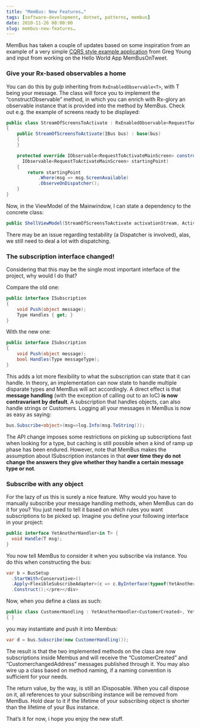 ```yaml
---
title: "MemBus: New Features…"
tags: [software-development, dotnet, patterns, membus]
date: 2010-11-26 00:00:00
slug: membus-new-features…
---
```


MemBus has taken a couple of updates based on some inspiration from an example of a very simple [CQRS style example application](https://github.com/gregoryyoung/m-r) from Greg Young and input from working on the Hello World App MemBusOnTweet.

### Give your Rx-based observables a home

You can do this by *gulp* inheriting from `RxEnabledObservable<T>`, with T being your message. The class will force you to implement the “constructObservable” method, in which you can enrich with Rx-glory an observable instance that is provided into the method by MemBus. Check out e.g. the example of screens ready to be displayed:

```csharp
public class StreamOfScreensToActivate : RxEnabledObservable<RequestToActivateMainScreen>
{
    public StreamOfScreensToActivate(IBus bus) : base(bus)
    {
    }

    protected override IObservable<RequestToActivateMainScreen> constructObservable(
      IObservable<RequestToActivateMainScreen> startingPoint)
    {
        return startingPoint
            .Where(msg => msg.ScreenAvailable)
            .ObserveOnDispatcher();
    }
}
```

Now, in the ViewModel of the Mainwindow, I can state a dependency to the concrete class:

```csharp
public ShellViewModel(StreamOfScreensToActivate activationStream, ActivityViewModel activityVm, AttentionViewModel attentionVm)
```

There may be an issue regarding testability (a Dispatcher is involved), alas, we still need to deal a lot with dispatching.

### The subscription interface changed!

Considering that this may be the single most important interface of the project, why would I do that?

Compare the old one:

```csharp
public interface ISubscription
{
    void Push(object message);
    Type Handles { get; }
}
```

With the new one:

```csharp
public interface ISubscription
{
    void Push(object message);
    bool Handles(Type messageType);
}
```

This adds a lot more flexibility to what the subscription can state that it can handle. In theory, an implementation can now state to handle multiple disparate types and MemBus will act accordingly. A direct effect is that **message handling** (with the exception of calling out to an IoC) **is now contravariant by default**. A subscription that handles objects, can also handle strings or Customers. Logging all your messages in MemBus is now as easy as saying:

```csharp
bus.Subscribe<object>(msg=>log.Info(msg.ToString());
```

The API change imposes some restrictions on picking up subscriptions fast when looking for a type, but caching is still possible when a kind of ramp up phase has been endured. However, note that MemBus makes the assumption about ISubscription instances in that **over time they do not change the answers they give whether they handle a certain message type or not**.

### Subscribe with any object

For the lazy of us this is surely a nice feature. Why would you have to manually subscribe your message handling methods, when MemBus can do it for you? You just need to tell it based on which rules you want subscriptions to be picked up. Imagine you define your following interface in your project:

```csharp
public interface YetAnotherHandler<in T> {
  void Handle(T msg);
}
```

You now tell MemBus to consider it when you subscribe via instance. You do this when constructing the bus:

```csharp
var b = BusSetup
  .StartWith<Conservative>()
  .Apply<FlexibleSubscribeAdapter>(c => c.ByInterface(typeof(YetAnotherHandler<>))
  .Construct();</pre></div>
```

Now, when you define a class as such:

```csharp
public class CustomerHandling : YetAnotherHandler<CustomerCreated>, YetAnotherHandler<CustomerChangedAddress>
{ }
```

you may instantiate and push it into Membus:

```csharp
var d = bus.Subscribe(new CustomerHandling());
```

The result is that the two implemented methods on the class are now subscriptions inside Membus and will receive the “CustomerCreated” and “CustomerchangedAddress” messages published through it. You may also wire up a class based on method naming, if a naming convention is sufficient for your needs.

The return value, by the way, is still an IDisposable. When you call dispose on it, all references to your subscribing instance will be removed from MemBus. Hold dear to it if the lifetime of your subscribing object is shorter than the lifetime of your Bus instance.

That’s it for now, i hope you enjoy the new stuff.